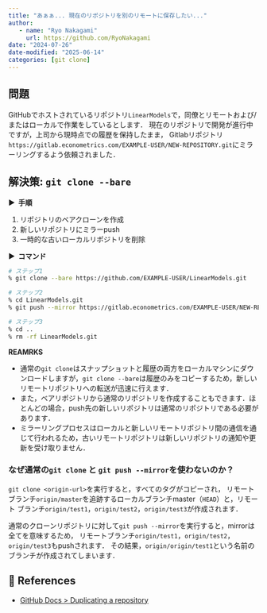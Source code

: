 ```yaml
---
title: "あぁぁ... 現在のリポジトリを別のリモートに保存したい..."
author: 
   - name: "Ryo Nakagami"
     url: https://github.com/RyoNakagami
date: "2024-07-26"
date-modified: "2025-06-14"
categories: [git clone]
---
```


## 問題

GitHubでホストされているリポジトリ`LinearModels`で，同僚とリモートおよび/またはローカルで作業をしているとします．
現在のリポジトリで開発が進行中ですが，上司から現時点での履歴を保持したまま，
Gitlabリポジトリ`https://gitlab.econometrics.com/EXAMPLE-USER/NEW-REPOSITORY.git`にミラーリングするよう依頼されました．

## 解決策: `git clone --bare`

<strong > &#9654;&nbsp; 手順</strong>

1. リポジトリのベアクローンを作成
2. 新しいリポジトリにミラーpush
3. 一時的な古いローカルリポジトリを削除

<strong > &#9654;&nbsp; コマンド</strong>

```zsh
# ステップ1
% git clone --bare https://github.com/EXAMPLE-USER/LinearModels.git

# ステップ2
% cd LinearModels.git
% git push --mirror https://gitlab.econometrics.com/EXAMPLE-USER/NEW-REPOSITORY.git

# ステップ3
% cd ..
% rm -rf LinearModels.git
```

<div class="blog-custom-border">
<strong >REAMRKS</strong> <br>

- 通常の`git clone`はスナップショットと履歴の両方をローカルマシンにダウンロードしますが，`git clone --bare`は履歴のみをコピーするため，新しいリモートリポジトリへの転送が迅速に行えます．
- また，ベアリポジトリから通常のリポジトリを作成することもできます．ほとんどの場合，push先の新しいリポジトリは通常のリポジトリである必要があります．
- ミラーリングプロセスはローカルと新しいリモートリポジトリ間の通信を通じて行われるため，古いリモートリポジトリは新しいリポジトリの通知や更新を受け取りません．

</div>

### なぜ通常の`git clone` と `git push --mirror`を使わないのか？

`git clone <origin-url>`を実行すると，すべてのタグがコピーされ，
リモートブランチ`origin/master`を追跡するローカルブランチmaster（`HEAD`）と，リモート
ブランチ`origin/test1`，`origin/test2`，`origin/test3`が作成されます．

通常のクローンリポジトリに対して`git push --mirror`を実行すると，mirrorは全てを意味するため，
リモートブランチ`origin/test1`，`origin/test2`，`origin/test3`もpushされます．
その結果，`origin/origin/test1`という名前のブランチが作成されてしまいます．

📘 References
----------
- [GitHub Docs > Duplicating a repository](https://docs.github.com/en/repositories/creating-and-managing-repositories/duplicating-a-repository)